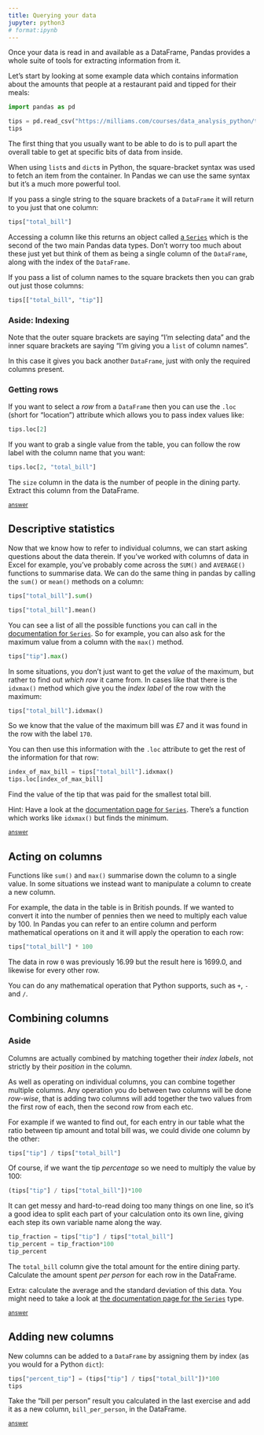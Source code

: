 ```yaml
---
title: Querying your data
jupyter: python3
# format:ipynb
---
```



Once your data is read in and available as a DataFrame, Pandas provides a whole suite of tools for extracting information from it.

Let's start by looking at some example data which contains information about the amounts that people at a restaurant paid and tipped for their meals:


```python
import pandas as pd

tips = pd.read_csv("https://milliams.com/courses/data_analysis_python/tips.csv")
tips
```

The first thing that you usually want to be able to do is to pull apart the overall table to get at specific bits of data from inside.

When using `list`s and `dict`s in Python, the square-bracket syntax was used to fetch an item from the container. In Pandas we can use the same syntax but it's a much more powerful tool.

If you pass a single string to the square brackets of a `DataFrame` it will return to you just that one column:

```python
tips["total_bill"]
```

Accessing a column like this returns an object called [a `Series`](https://pandas.pydata.org/pandas-docs/stable/reference/api/pandas.Series.html) which is the second of the two main Pandas data types. Don't worry too much about these just yet but think of them as being a single column of the `DataFrame`, along with the index of the `DataFrame`.

If you pass a list of column names to the square brackets then you can grab out just those columns:

```python
tips[["total_bill", "tip"]]
```

::: {.column-margin}
### Aside: Indexing
Note that the outer square brackets are saying "I'm selecting data" and the inner square brackets are saying "I'm giving you a `list` of column names".
:::

In this case it gives you back another `DataFrame`, just with only the required columns present.

### Getting rows

If you want to select a *row* from a `DataFrame` then you can use the `.loc` (short for "location") attribute which allows you to pass index values like:

```python
tips.loc[2]
```

If you want to grab a single value from the table, you can follow the row label with the column name that you want:

```python
tips.loc[2, "total_bill"]
```


::: {#exercise-1 .callout-tip title="Exercise 1" icon=false} 
The `size` column in the data is the number of people in the dining party. Extract this column from the DataFrame.

[<small>answer</small>](../answers/answer_analysis_get_column.qmd)
:::

## Descriptive statistics

Now that we know how to refer to individual columns, we can start asking questions about the data therein. If you've worked with columns of data in Excel for example, you've probably come across the `SUM()` and `AVERAGE()` functions to summarise data. We can do the same thing in pandas by calling the `sum()` or `mean()` methods on a column:

```python
tips["total_bill"].sum()
```

```python
tips["total_bill"].mean()
```

You can see a list of all the possible functions you can call in the [documentation for `Series`](https://pandas.pydata.org/pandas-docs/stable/reference/api/pandas.Series.html). So for example, you can also ask for the maximum value from a column with the `max()` method. 

```python
tips["tip"].max()
```

In some situations, you don't just want to get the *value* of the maximum, but rather to find out *which row* it came from. In cases like that there is the `idxmax()` method which give you the *index label* of the row with the maximum:

```python
tips["total_bill"].idxmax()
```

So we know that the value of the maximum bill was £7 and it was found in the row with the label `170`.

You can then use this information with the `.loc` attribute to get the rest of the information for that row:

```python
index_of_max_bill = tips["total_bill"].idxmax()
tips.loc[index_of_max_bill]
```

::: {#exercise-2 .callout-tip title="Exercise 2" icon=false} 

Find the value of the tip that was paid for the smallest total bill.

Hint: Have a look at the [documentation page for `Series`](https://pandas.pydata.org/pandas-docs/stable/reference/api/pandas.Series.html). There's a function which works like `idxmax()` but finds the minimum.

[<small>answer</small>](../answers/answer_analysis_smallest_tip.qmd)

:::

## Acting on columns

Functions like `sum()` and `max()` summarise down the column to a single value. In some situations we instead want to manipulate a column to create a new column.

For example, the data in the table is in British pounds. If we wanted to convert it into the number of pennies then we need to multiply each value by 100. In Pandas you can refer to an entire column and perform mathematical operations on it and it will apply the operation to each row:

```python
tips["total_bill"] * 100
```

The data in row `0` was previously 16.99 but the result here is 1699.0, and likewise for every other row.

You can do any mathematical operation that Python supports, such as `+`, `-` and `/`.

## Combining columns



::: {.column-margin}
### Aside
Columns are actually combined by matching together their *index labels*, not strictly by their *position* in the column.
:::

As well as operating on individual columns, you can combine together multiple columns. Any operation you do between two columns will be done *row-wise*, that is adding two columns will add together the two values from the first row of each, then the second row from each etc.

For example if we wanted to find out, for each entry in our table what the ratio between tip amount and total bill was, we could divide one column by the other:

```python
tips["tip"] / tips["total_bill"]
```

Of course, if we want the tip *percentage* so we need to multiply the value by 100:

```python
(tips["tip"] / tips["total_bill"])*100
```

It can get messy and hard-to-read doing too many things on one line, so it's a good idea to split each part of your calculation onto its own line, giving each step its own variable name along the way.

```python
tip_fraction = tips["tip"] / tips["total_bill"]
tip_percent = tip_fraction*100
tip_percent
```

::: {#exercise-3 .callout-tip title="Exercise 3" icon=false} 
The `total_bill` column give the total amount for the entire dining party. Calculate the amount spent *per person* for each row in the DataFrame.

Extra: calculate the average and the standard deviation of this data. You might need to take a look at [the documentation page for the `Series`](https://pandas.pydata.org/pandas-docs/stable/reference/api/pandas.Series.html) type.

[<small>answer</small>](../answers/answer_analysis_per_person.qmd)
:::


## Adding new columns

New columns can be added to a `DataFrame` by assigning them by index (as you would for a Python `dict`):

```python
tips["percent_tip"] = (tips["tip"] / tips["total_bill"])*100
tips
```

::: {#exercise-4 .callout-tip title="Exercise 4" icon=false} 
Take the "bill per person" result you calculated in the last exercise and add it as a new column, `bill_per_person`, in the DataFrame.

[<small>answer</small>](../answers/answer_analysis_per_person_column.qmd)

:::